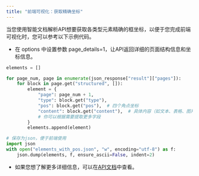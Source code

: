 ```yaml
---
title: "前端可视化：获取精确坐标"
---
```



当您使用智能文档解析API想要获取各类型元素精确的框坐标，以便于您完成前端可视化时，您可以参考以下示例代码。

- 在 options 中设置参数 page_details=1，让API返回详细的页面结构信息和坐标信息。

```python
elements = []

for page_num, page in enumerate(json_response["result"]["pages"]):
    for block in page.get("structured", []):
        element = {
            "page": page_num + 1,
            "type": block.get("type"),
            "pos": block.get("pos"),  # 四个角点坐标
            "content": block.get("content"),  # 具体内容（如文本、表格、图片等）
            # 你可以根据需要提取更多字段
        }
        elements.append(element)

# 保存为json，便于前端使用
import json
with open("elements_with_pos.json", "w", encoding="utf-8") as f:
    json.dump(elements, f, ensure_ascii=False, indent=2)
```

- 如果您想了解更多详细信息，可以在[API文档](https://www.textin.com/document/pdf_to_markdown)中查看。